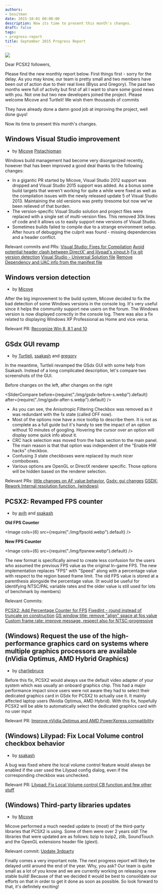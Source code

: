 ```yaml
---
authors:
- bositman
date: 2015-10-01 00:00:00
description: Now its time to present this month's changes.
draft: false
tags:
- progress-report
title: September 2015 Progress Report
---
```


<!-- truncate -->

![](./img/progrepsept.jpg)

Dear PCSX2 followers,

Please find the new monthly report below. First things first - sorry for
the delay. As you may know, our team is pretty small and two members
have been out of action due to their real lives (Blyss and Gregory). The
past two months were full of activity but first of all I want to share
some good news with you. Not one but two new developers joined the
project. Please welcome Micove and Turtleli! We wish them thousands of
commits

They have already done a damn good job at improving the project, well
done guys!

Now its time to present this month's changes.

## Windows Visual Studio improvement
- by [Micove](https://github.com/micove) [Pistachioman](https://github.com/Pistachioman)

Windows build management had become very disorganized recently, however
that has been improved a good deal thanks to the following changes:

-   In a gigantic PR started by Micove, Visual Studio 2012 support was
dropped and Visual Studio 2015 support was added. As a bonus some
build targets that weren't working for quite a while were fixed as
well as the compilation issues with the newly released update 5 of
Visual Studio 2013. Maintaining the old versions was pretty tiresome
but now we've been relieved of that burden.
-   The version-specific Visual Studio solution and project files were
replaced with a single set of multi-version files. This removed 30k
lines of code and it allows us to easily support new versions of
Visual Studio.
-   Sometimes builds failed to compile due to a strange environment
setup. After hours of debugging the culprit was found - missing
dependencies and a header conflict.


Relevant commits and PRs:
[Visual Studio: Fixes for
Compilation](https://github.com/PCSX2/pcsx2/pull/773)
[Avoid potential header clash between DirectX' and lilypad's
xinput.h](https://github.com/PCSX2/pcsx2/pull/786)
[Fix git version detection](https://github.com/PCSX2/pcsx2/pull/817)
[Visual Studio - Universal Solution
file](https://github.com/PCSX2/pcsx2/pull/690)
[Remove Dependency and UAC info from the manifest
file](https://github.com/PCSX2/pcsx2/commit/4a743ac2fbebc28e7b85edb0a4d6c17810445d52)


## Windows version detection
- by [Micove](https://github.com/micove)

After the big improvement to the build system, Micove decided to fix the
bad detection of some Windows versions in the console log. It's very
useful since it helps the community support new users on the forum. The
Windows version is now displayed correctly in the console log. There was
also a fix related to displaying Windows XP Professional as Home and
vice versa.

Relevant PR:
[Recognize Win 8, 8.1 and 10](https://github.com/PCSX2/pcsx2/pull/795)



## GSdx GUI revamp
- by [Turtleli](https://github.com/turtleli), [ssakash](https://github.com/ssakash) and [gregory](https://github.com/gregory38)

In the meantime, Turtleli revamped the GSdx GUI with some help from
Ssakash. Instead of a long complicated description, let's compare two
screenshots of the GUI.

Before changes on the left, after changes on the right

<SliderCompare before={require("./img/gsdx-before-s.webp").default} after={require("./img/gsdx-after-s.webp").default} />

-   As you can see, the Anisotropic Filtering Checkbox was removed as it
was redundant with the 1x state (called OFF now).
-   Most of the options now have a nice tooltip to describe them. It is
not as complete as a full guide but it's handy to see the impact of
an option without 10 minutes of googling. Hovering the cursor over
an option will display some quick info about it.
-   CRC hack selection was moved from the hack section to the main
panel. The main reason is that that option was independent of the
"Enable HW hacks" checkbox.
-   Confusing 3 state checkboxes were replaced by much nicer comboboxes.
-   Various options are OpenGL or DirectX renderer specific. Those
options will be hidden based on the renderer selection.


Relevant PRs:
[little changes on AF value
behavior.](https://github.com/PCSX2/pcsx2/pull/754)
[Gsdx: gui changes](https://github.com/PCSX2/pcsx2/pull/791)
[GSDX: Rework Internal resolution function.
(windows)](https://github.com/PCSX2/pcsx2/pull/829/commits)



## PCSX2: Revamped FPS counter
- by [avih](https://github.com/avih) and [ssakash](https://github.com/ssakash)

**Old FPS Counter**

<Image cols={6} src={require("./img/fpsold.webp").default} />

**New FPS Counter**

<Image cols={6} src={require("./img/fpsnew.webp").default} />

The new format is specifically aimed to create less confusion for the
users who assumed the previous FPS value as the original In-game FPS.
The new implementation replaces "FPS" with "Speed" along with a
percentage value with respect to the region based frame limit. The old
FPS value is stored at a parenthesis alongside the percentage value. (It
would be useful for identifying NTSC/PAL variable rates and the older
value is still used for lots of benchmark by members)

Relevant Commits:

[PCSX2: Add Percentage Counter for
FPS](https://github.com/PCSX2/pcsx2/commit/304fc990a1d9ddb93e8f60e4ee365b582439c700)
[FixedInt - round instead of truncate on
construction](https://github.com/PCSX2/pcsx2/commit/d10bbb73f78379270a6a9f09f7c8b871075b89ef)
[GS window title: remove "align" space at fps
value](https://github.com/PCSX2/pcsx2/commit/ece9c7f2d257a56e5e3aa03e6985e2fcec64051e)
[Custom frame rate: improve message, respect also for
NTSC-progressive](https://github.com/PCSX2/pcsx2/commit/a6737b87fdf9214bc4bb544010f4533f5dd77069)

## (Windows) Request the use of the high-performance graphics card on systems where multiple graphics processors are available (nVidia Optimus, AMD Hybrid Graphics)
- by [charliebruce](https://github.com/charliebruce)

Before this fix, PCSX2 would always use the default video adapter of
your system which was usually an onboard graphics chip. This had a major
performance impact since users were not aware they had to select their
dedicated graphics card in GSdx for PCSX2 to actually use it. It mainly
affected laptop users (Nvidia Optimus, AMD Hybrid). With this fix,
hopefully PCSX2 will be able to automatically select the dedicated
graphics card with no user input

Relevant PR:
[Improve nVidia Optimus and AMD PowerXpress
compatibility](https://github.com/PCSX2/pcsx2/pull/767)


## (Windows) Lilypad: Fix Local Volume control checkbox behavior
- by [ssakash](https://github.com/ssakash)

A bug was fixed where the local volume control feature would always be
enabled if the user used the Lilypad config dialog, even if the
corresponding checkbox was unchecked.

Relevant PR:
[Lilypad: Fix Local Volume control CB function and few other
stuff](https://github.com/PCSX2/pcsx2/pull/781)


## (Windows) Third-party libraries updates
- by [Micove](https://github.com/micove)

Micove performed a much needed update to (most) of the third-party
libraries that PCSX2 is using. Some of them were over 2 years old! The
libraries that were updated are as follows: bzip to bzip2, zlib,
SoundTouch and the OpenGL extensions header file (glext).

Relevant commit:
[Update 3rdparty](https://github.com/PCSX2/pcsx2/pull/790)

Finally comes a very important note. The next progress report will
likely be delayed until around the end of the year. Why, you ask? Our
team is quite small as a lot of you know and we are currently working on
releasing a new stable build! Because of that we decided it would be
best to consolidate our efforts on that in order to get it done as soon
as possible. So look forward to that, it's definitely exciting!
